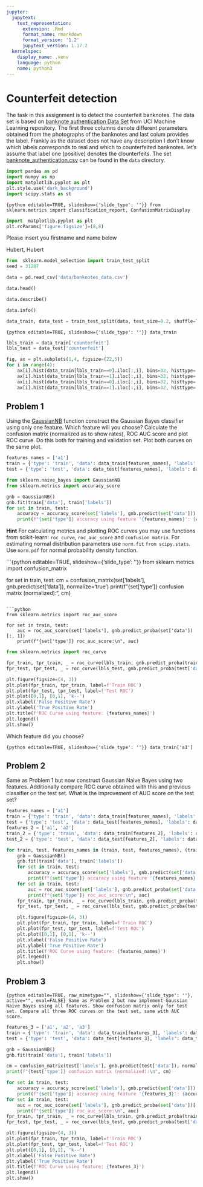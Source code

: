 ```yaml
---
jupyter:
  jupytext:
    text_representation:
      extension: .Rmd
      format_name: rmarkdown
      format_version: '1.2'
      jupytext_version: 1.17.2
  kernelspec:
    display_name: .venv
    language: python
    name: python3
---
```


<!-- #region editable=true slideshow={"slide_type": ""} -->
# Counterfeit detection
<!-- #endregion -->

The task in this assignment is to detect the  counterfeit banknotes. The data set is based on [banknote authentication Data Set ](https://archive.ics.uci.edu/ml/datasets/banknote+authentication#) from UCI Machine Learning repository. The first three columns denote different parameters obtained from the photographs of the banknotes and last colum provides the label. Frankly as the dataset does not have any description I don't know  which labels corresponds to real and which to counterfeited banknotes. let's assume that label one (positive) denotes the clounterfeits. The set  [banknote_authentication.csv](./data/banknote_authentication.csv) can be found in the `data`  directory.

```python
import pandas as pd
import numpy as np
import matplotlib.pyplot as plt
plt.style.use('dark_background')
import scipy.stats as st
```

```{python editable=TRUE, slideshow={'slide_type': ''}}
from sklearn.metrics import classification_report, ConfusionMatrixDisplay
```

```python
import  matplotlib.pyplot as plt
plt.rcParams['figure.figsize']=(8,8)
```

Please insert you  firstname  and name below

Hubert, Hubert

```python
from  sklearn.model_selection import train_test_split
seed = 31287
```

```python
data = pd.read_csv('data/banknotes_data.csv')
```

```python
data.head()
```

```python
data.describe()
```

```python
data.info()
```

```python
data_train, data_test = train_test_split(data, test_size=0.2, shuffle=True, stratify=data.loc[:,'counterfeit'], random_state=seed)
```

```{python editable=TRUE, slideshow={'slide_type': ''}}
data_train
```

```python
lbls_train = data_train['counterfeit']
lbls_test = data_test['counterfeit']
```

```python
fig, ax = plt.subplots(1,4, figsize=(22,5))
for i in range(4):
    ax[i].hist(data_train[lbls_train==0].iloc[:,i], bins=32, histtype='step', color='blue')
    ax[i].hist(data_train[lbls_train==1].iloc[:,i], bins=32, histtype='step', color='red')
    ax[i].hist(data_train[lbls_train==0].iloc[:,i], bins=32, histtype='bar', color='lightblue', alpha=0.25)
    ax[i].hist(data_train[lbls_train==1].iloc[:,i], bins=32, histtype='bar', color='orange', alpha =0.25)
```

<!-- #region editable=true slideshow={"slide_type": ""} -->
## Problem 1
<!-- #endregion -->

Using  the [GaussianNB](https://scikit-learn.org/stable/modules/generated/sklearn.naive_bayes.GaussianNB.html) function construct the  Gaussian  Bayes classifier using only one feature. Which feature will you choose? Calculate the confusion matrix (normalized as to show rates), ROC AUC score and plot ROC curve. Do this both for training and validation set. Plot both curves on the same plot.  

```python
features_names = ['a1']
train = {'type': 'train', 'data': data_train[features_names], 'labels': data_train['counterfeit']}
test = {'type': 'test', 'data': data_test[features_names], 'labels': data_test['counterfeit']}
```

```python
from sklearn.naive_bayes import GaussianNB
from sklearn.metrics import accuracy_score

gnb = GaussianNB()
gnb.fit(train['data'], train['labels'])
for set in train, test:
    accuracy = accuracy_score(set['labels'], gnb.predict(set['data']))
    print(f"{set['type']} accuracy using feature '{features_names}': {accuracy:.3f}")
```

<!-- #region editable=true slideshow={"slide_type": ""} -->
__Hint__ For calculating metrics and plotting ROC curves you may use functions from scikit-learn: `roc_curve`, `roc_auc_score` and `confusion matrix`. For estimating normal distribution parameters  use `norm.fit` `from scipy.stats`. Use `norm.pdf` for normal probability density function.
<!-- #endregion -->

```{python editable=TRUE, slideshow={'slide_type': ''}}
from sklearn.metrics import confusion_matrix

for set in train, test:
    cm = confusion_matrix(set['labels'], gnb.predict(set['data']), normalize='true')
    print(f"{set['type']} confusion matrix (normalized):\n", cm)
```

```python
from sklearn.metrics import roc_auc_score

for set in train, test:
    auc = roc_auc_score(set['labels'], gnb.predict_proba(set['data'])[:, 1])
    print(f"{set['type']} roc_auc_score:\n", auc)
```

```python
from sklearn.metrics import roc_curve

fpr_train, tpr_train, _ = roc_curve(lbls_train, gnb.predict_proba(train['data'])[:, 1])
fpr_test, tpr_test, _ = roc_curve(lbls_test, gnb.predict_proba(test['data'])[:, 1])

plt.figure(figsize=(4, 3))
plt.plot(fpr_train, tpr_train, label=f'Train ROC')
plt.plot(fpr_test, tpr_test, label=f'Test ROC')
plt.plot([0,1], [0,1], 'k--')
plt.xlabel('False Positive Rate')
plt.ylabel('True Positive Rate')
plt.title(f'ROC Curve using feature: {features_names}')
plt.legend()
plt.show()
```

<!-- #region editable=true slideshow={"slide_type": ""} -->
Which feature did you choose?
<!-- #endregion -->

```{python editable=TRUE, slideshow={'slide_type': ''}}
data_train['a1']
```

<!-- #region editable=true slideshow={"slide_type": ""} -->
## Problem 2
<!-- #endregion -->

<!-- #region editable=true slideshow={"slide_type": ""} -->
Same as Problem 1 but now construct Gaussian Naive Bayes using two features. Additionally  compare ROC curve obtained with this and previous  classifier on the test set. What is the improvement of AUC score on the test set?
<!-- #endregion -->

```python
features_names = ['a1']
train = {'type': 'train', 'data': data_train[features_names], 'labels': data_train['counterfeit']}
test = {'type': 'test', 'data': data_test[features_names], 'labels': data_test['counterfeit']}
features_2 = ['a1', 'a2']
train_2 = {'type': 'train', 'data': data_train[features_2], 'labels': data_train['counterfeit']}
test_2 = {'type': 'test', 'data': data_test[features_2], 'labels': data_test['counterfeit']}

for train, test, features_names in (train, test, features_names), (train_2, test_2, features_2):
    gnb = GaussianNB()
    gnb.fit(train['data'], train['labels'])
    for set in train, test:
        accuracy = accuracy_score(set['labels'], gnb.predict(set['data']))
        print(f"{set['type']} accuracy using feature '{features_names}': {accuracy:.3f}")
    for set in train, test:
        auc = roc_auc_score(set['labels'], gnb.predict_proba(set['data'])[:, 1])
        print(f"{set['type']} roc_auc_score:\n", auc)
    fpr_train, tpr_train, _ = roc_curve(lbls_train, gnb.predict_proba(train['data'])[:, 1])
    fpr_test, tpr_test, _ = roc_curve(lbls_test, gnb.predict_proba(test['data'])[:, 1])

    plt.figure(figsize=(4, 3))
    plt.plot(fpr_train, tpr_train, label=f'Train ROC')
    plt.plot(fpr_test, tpr_test, label=f'Test ROC')
    plt.plot([0,1], [0,1], 'k--')
    plt.xlabel('False Positive Rate')
    plt.ylabel('True Positive Rate')
    plt.title(f'ROC Curve using feature: {features_names}')
    plt.legend()
    plt.show()
```

<!-- #region editable=true slideshow={"slide_type": ""} -->
## Problem 3
<!-- #endregion -->

```{python editable=TRUE, raw_mimetype="", slideshow={'slide_type': ''}, active="", eval=FALSE}
Same as Problem 2 but now implement Gaussian Naive Bayes using all features. Show confusion matrix only for test set. Compare all three ROC curves on the test set, same with AUC score.
```

```python
features_3 = ['a1', 'a2', 'a3']
train = {'type': 'train', 'data': data_train[features_3], 'labels': data_train['counterfeit']}
test = {'type': 'test', 'data': data_test[features_3], 'labels': data_test['counterfeit']}

gnb = GaussianNB()
gnb.fit(train['data'], train['labels'])

cm = confusion_matrix(test['labels'], gnb.predict(test['data']), normalize='true')
print(f"{test['type']} confusion matrix (normalized):\n", cm)

for set in train, test:
    accuracy = accuracy_score(set['labels'], gnb.predict(set['data']))
    print(f"{set['type']} accuracy using feature '{features_3}': {accuracy:.3f}")
for set in train, test:
    auc = roc_auc_score(set['labels'], gnb.predict_proba(set['data'])[:, 1])
    print(f"{set['type']} roc_auc_score:\n", auc)
fpr_train, tpr_train, _ = roc_curve(lbls_train, gnb.predict_proba(train['data'])[:, 1])
fpr_test, tpr_test, _ = roc_curve(lbls_test, gnb.predict_proba(test['data'])[:, 1])

plt.figure(figsize=(4, 3))
plt.plot(fpr_train, tpr_train, label=f'Train ROC')
plt.plot(fpr_test, tpr_test, label=f'Test ROC')
plt.plot([0,1], [0,1], 'k--')
plt.xlabel('False Positive Rate')
plt.ylabel('True Positive Rate')
plt.title(f'ROC Curve using feature: {features_3}')
plt.legend()
plt.show()
```
